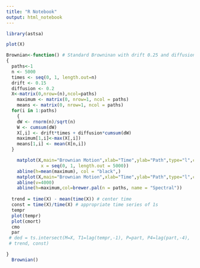 ```yaml
---
title: "R Notebook"
output: html_notebook
---
```

```r
library(astsa)
```

```r
plot(X)
```

```r
Brownian<-function() # Standard Browninan with drift 0.25 and diffusion 0.5
{
  paths<-1
  n <- 5000
  times <- seq(0, 1, length.out=n)
  drift <- 0.15
  diffusion <- 0.2
  X<-matrix(0,nrow=(n),ncol=paths)
	maximum <- matrix(0, nrow=1, ncol = paths)
	means <- matrix(0, nrow=1, ncol = paths)	
  for(i in 1:paths)
    {
    dW <- rnorm(n)/sqrt(n)
    W <- cumsum(dW)
    X[,i] <- drift*times + diffusion*cumsum(dW)
    maximum[1,i]<-max(X[,i])
    means[1,i] <- mean(X[n,i])
  }

	matplot(X,main="Brownian Motion",xlab="Time",ylab="Path",type="l",col=brewer.pal(n = paths, name = "Spectral"),
	         x = seq(0, 1, length.out = 5000))
	abline(h=mean(maximum), col = "black",)
	matplot(X,main="Brownian Motion",xlab="Time",ylab="Path",type="l",col=brewer.pal(n = paths, name = "Spectral"))
	abline(v=4000)
	abline(h=maximum,col=brewer.pal(n = paths, name = "Spectral"))
	
  trend = time(X) - mean(time(X)) # center time
  const = time(X)/time(X) # appropriate time series of 1s
  tempr
  plot(tempr)
  plot(cmort)
  cmo
  par
 # ded = ts.intersect(M=X, T1=lag(tempr,-1), P=part, P4=lag(part,-4),
 # trend, const)

}
  Brownian()
```


